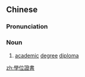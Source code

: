 {{also|学位证书}}
==Chinese==
{{zh-forms|s=学位证书|type=22}}

===Pronunciation===
{{zh-pron
|m=xuéwèi zhèngshū
|cat=n
}}

===Noun===
{{zh-noun}}

# [[academic]] [[degree]] [[diploma]]

[[zh:學位證書]]